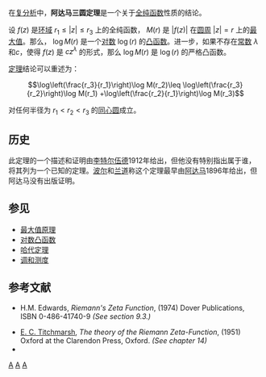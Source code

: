 在[[复分析|复分析]]中，'''阿达马三圆定理'''是一个关于[[全纯函数|全纯函数]]性质的结论。

设 <math>f(z)</math> 是[[环域|环域]] <math>r_1\leq\left| z\right| \leq r_3 </math> 上的全纯函数， <math>M(r)</math> 是 <math>|f(z)|</math> 在[[圆周|圆周]] <math>|z|=r</math> 上的[[极值|最大值]]。那么， <math>\log M(r)</math> 是一个[[对数|对数]] <math>\log (r)</math> 的[[凸函数|凸函数]]。进一步，如果不存在[[常数|常数]] <math>\lambda</math> 和<math>c</math>，使得 <math>f(z)</math> 是 <math>cz^\lambda</math> 的形式，那么 <math>\log M(r)</math> 是 <math>\log (r)</math> 的严格凸函数。

[[定理|定理]]结论可以重述为：

:<math>\log\left(\frac{r_3}{r_1}\right)\log M(r_2)\leq 
\log\left(\frac{r_3}{r_2}\right)\log M(r_1)
+\log\left(\frac{r_2}{r_1}\right)\log M(r_3)</math>
	   
对任何半径为 <math>r_1<r_2<r_3</math> 的[[同心圆|同心圆]]成立。

==历史==
此定理的一个描述和证明由[[约翰·恩瑟·李特尔伍德|李特尔伍德]]1912年给出，但他没有特别指出属于谁，将其列为一个已知的定理。[[哈那德·玻尔|波尔]]和[[爱德蒙·兰道|兰道]]称这个定理最早由[[阿达马|阿达马]]1896年给出，但阿达马没有出版证明{{ref|Ed74}}。

==参见==
*[[最大值原理|最大值原理]]
*[[对数凸函数|对数凸函数]]
*[[哈代定理|哈代定理]]
*[[调和测度|调和测度]]

==参考文献==
* {{note|Ed74}} H.M. Edwards, ''Riemann's Zeta Function'', (1974) Dover Publications, ISBN 0-486-41740-9 ''(See section 9.3.)''
* [[E._C._Titchmarsh|E. C. Titchmarsh]], ''The theory of the Riemann Zeta-Function'', (1951) Oxford at the Clarendon Press, Oxford. ''(See chapter 14)''
* {{planetmath|title=Hadamard three-circle theorem|urlid=hadamardthreecircletheorem}}

[[Category:复分析|A]]
[[Category:不等式|A]]
[[Category:数学定理|A]]